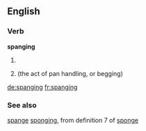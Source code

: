 ==English==

===Verb===
'''spanging'''

# {{present participle of|spang}}
# {{present participle of|spange}} (the act of pan handling, or begging)

[[de:spanging]]
[[fr:spanging]]

===See also===
[[spange]]
[[sponging]], from definition 7 of [[sponge]]